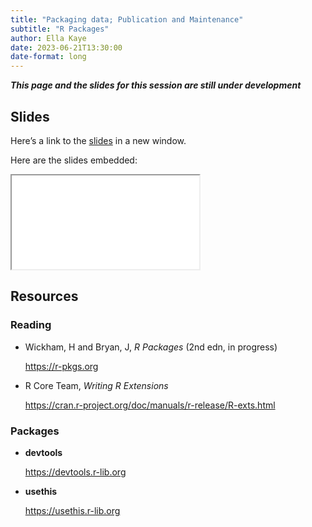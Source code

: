 ```yaml
---
title: "Packaging data; Publication and Maintenance"
subtitle: "R Packages"
author: Ella Kaye
date: 2023-06-21T13:30:00
date-format: long
---
```


***This page and the slides for this session are still under development***

## Slides

Here's a link to the [slides](/slides/11-data-publication-maintenance/index.qmd){target="_blank"} in a new window. 

Here are the slides embedded:

<iframe class="slide-deck ar3x2" src="/slides/11-data-publication-maintenance/index.html" title="11-data-publication-maintenance slides">
</iframe>

## Resources

### Reading

- Wickham, H and Bryan, J, _R Packages_ (2nd edn, in progress)

  <https://r-pkgs.org>

- R Core Team, _Writing R Extensions_

  <https://cran.r-project.org/doc/manuals/r-release/R-exts.html>


### Packages

- **devtools**

  <https://devtools.r-lib.org>
  
- **usethis**

  <https://usethis.r-lib.org>
